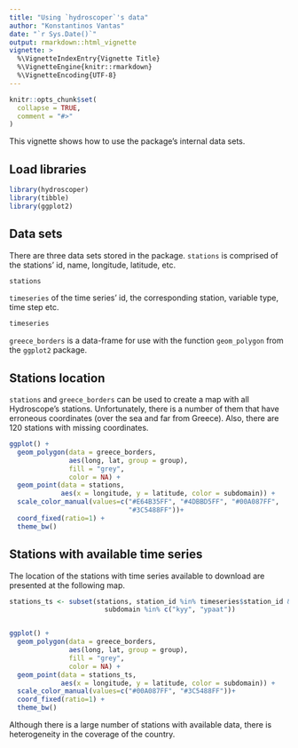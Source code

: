 ```yaml
---
title: "Using `hydroscoper`'s data"
author: "Konstantinos Vantas"
date: "`r Sys.Date()`"
output: rmarkdown::html_vignette
vignette: >
  %\VignetteIndexEntry{Vignette Title}
  %\VignetteEngine{knitr::rmarkdown}
  %\VignetteEncoding{UTF-8}
---
```

 
```r
knitr::opts_chunk$set(
  collapse = TRUE,
  comment = "#>"
)
```

This vignette shows how to use the package's internal data sets.

## Load libraries

```r
library(hydroscoper)
library(tibble)
library(ggplot2)
```

## Data sets

There are three data sets stored in the package. `stations` is comprised of the stations' id, name, longitude, latitude, etc.

```r
stations
```

`timeseries` of the time series' id, the corresponding station, variable type, time step etc.

```r
timeseries
```

`greece_borders` is a data-frame for use with the function `geom_polygon` from the `ggplot2` package.

## Stations location

`stations` and `greece_borders` can be used to create a map with all Hydroscope's stations. Unfortunately, there is a number of them that have erroneous coordinates (over the sea and far from Greece). Also, there are 120 stations with missing coordinates.

```r
ggplot() + 
  geom_polygon(data = greece_borders,
               aes(long, lat, group = group),
               fill = "grey",
               color = NA) +
  geom_point(data = stations,
             aes(x = longitude, y = latitude, color = subdomain)) +
  scale_color_manual(values=c("#E64B35FF", "#4DBBD5FF", "#00A087FF", 
                              "#3C5488FF"))+
  coord_fixed(ratio=1) +
  theme_bw()
```

## Stations with available time series 

The location of the stations with time series available to download are presented at the following map.

```r
stations_ts <- subset(stations, station_id %in% timeseries$station_id &
                        subdomain %in% c("kyy", "ypaat"))


ggplot() + 
  geom_polygon(data = greece_borders,
               aes(long, lat, group = group),
               fill = "grey",
               color = NA) +
  geom_point(data = stations_ts,
             aes(x = longitude, y = latitude, color = subdomain)) +
  scale_color_manual(values=c("#00A087FF", "#3C5488FF"))+
  coord_fixed(ratio=1) +
  theme_bw()
```

Although there is a large number of stations with available data, there is heterogeneity in the coverage of the country.
